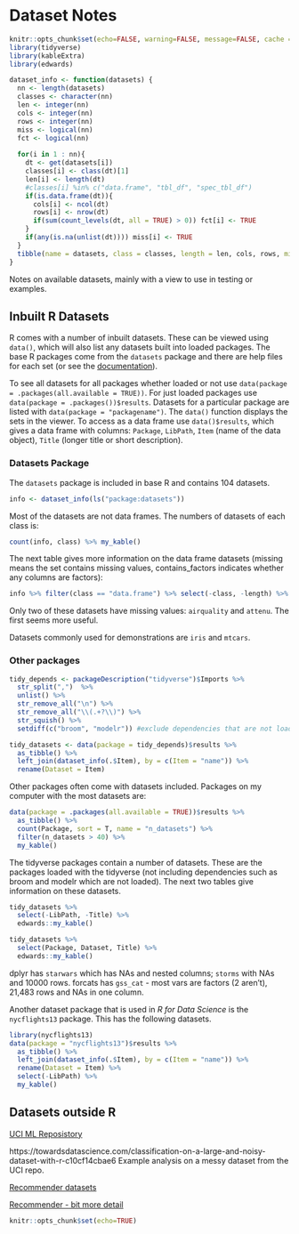 # Dataset Notes

```r
knitr::opts_chunk$set(echo=FALSE, warning=FALSE, message=FALSE, cache = FALSE)
library(tidyverse)
library(kableExtra)
library(edwards)
```

```r
dataset_info <- function(datasets) {
  nn <- length(datasets)
  classes <- character(nn)
  len <- integer(nn)
  cols <- integer(nn)
  rows <- integer(nn)
  miss <- logical(nn)
  fct <- logical(nn)
  
  for(i in 1 : nn){
    dt <- get(datasets[i])
    classes[i] <- class(dt)[1]
    len[i] <- length(dt)
    #classes[i] %in% c("data.frame", "tbl_df", "spec_tbl_df")
    if(is.data.frame(dt)){
      cols[i] <- ncol(dt)
      rows[i] <- nrow(dt)
      if(sum(count_levels(dt, all = TRUE) > 0)) fct[i] <- TRUE
    } 
    if(any(is.na(unlist(dt)))) miss[i] <- TRUE
  }
  tibble(name = datasets, class = classes, length = len, cols, rows, missing = miss, contains_factor = fct)
}
```

Notes on available datasets, mainly with a view to use in testing or examples. 

## Inbuilt R Datasets

R comes with a number of inbuilt datasets. These can be viewed using `data()`, which will also list any datasets built into loaded packages. The base R packages come from the `datasets` package and there are help files for each set (or see the [documentation](https://stat.ethz.ch/R-manual/R-devel/library/datasets/html/00Index.html)). 

To see all datasets for all packages whether loaded or not use `data(package = .packages(all.available = TRUE))`. For just loaded packages use `data(package = .packages())$results`. Datasets for a particular package are listed with `data(package = "packagename")`. The `data()` function displays the sets in the viewer. To access as a data frame use `data()$results`, which gives a data frame with columns: `Package`, `LibPath`, `Item` (name of the data object), `Title` (longer title or short description).

### Datasets Package

The `datasets` package is included in base R and contains 104 datasets.

```r
info <- dataset_info(ls("package:datasets"))
```

Most of the datasets are not data frames. The numbers of datasets of each class is:

```r
count(info, class) %>% my_kable()
```

The next table gives more information on the data frame datasets (missing means the set contains missing values, contains_factors indicates whether any columns are factors):

```r
info %>% filter(class == "data.frame") %>% select(-class, -length) %>% my_kable()
```
Only two of these datasets have missing values: `airquality` and `attenu`. The first seems more useful.  

Datasets commonly used for demonstrations are `iris` and `mtcars`.

### Other packages

```r
tidy_depends <- packageDescription("tidyverse")$Imports %>% 
  str_split(",")  %>% 
  unlist() %>%
  str_remove_all("\n") %>% 
  str_remove_all("\\(.+?\\)") %>% 
  str_squish() %>% 
  setdiff(c("broom", "modelr")) #exclude dependencies that are not loaded

tidy_datasets <- data(package = tidy_depends)$results %>%
  as_tibble() %>% 
  left_join(dataset_info(.$Item), by = c(Item = "name")) %>% 
  rename(Dataset = Item)
```

Other packages often come with datasets included. Packages on my computer with the most datasets are:  

```r
data(package = .packages(all.available = TRUE))$results %>%
  as_tibble() %>% 
  count(Package, sort = T, name = "n_datasets") %>% 
  filter(n_datasets > 40) %>% 
  my_kable()
```

The tidyverse packages contain a number of datasets. These are the packages loaded with the tidyverse (not including dependencies such as broom and modelr which are not loaded). The next two tables give information on these datasets.

```r
tidy_datasets %>% 
  select(-LibPath, -Title) %>% 
  edwards::my_kable()

tidy_datasets %>% 
  select(Package, Dataset, Title) %>% 
  edwards::my_kable()
```

dplyr has `starwars` which has NAs and nested columns; `storms` with NAs and 10000 rows. forcats has `gss_cat` - most vars are factors (2 aren't), 21,483 rows and NAs in one column. 

Another dataset package that is used in *R for Data Science* is the `nycflights13` package. This has the following datasets.

```r
library(nycflights13)
data(package = "nycflights13")$results %>%
  as_tibble() %>% 
  left_join(dataset_info(.$Item), by = c(Item = "name")) %>% 
  rename(Dataset = Item) %>% 
  select(-LibPath) %>% 
  my_kable()
```

## Datasets outside R

[UCI ML Reposistory](https://archive.ics.uci.edu/ml/index.php)

https://towardsdatascience.com/classification-on-a-large-and-noisy-dataset-with-r-c10cf14cbae6 Example analysis on a messy dataset from the UCI repo.

[Recommender datasets](https://gist.github.com/entaroadun/1653794)

[Recommender - bit more detail](https://gab41.lab41.org/the-nine-must-have-datasets-for-investigating-recommender-systems-ce9421bf981c)

```r
knitr::opts_chunk$set(echo=TRUE)
```
